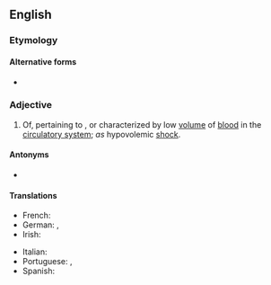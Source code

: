 ==English==

===Etymology===
{{prefix|en|hypo|volemic}}

====Alternative forms====
* {{alter|en|hypovolaemic|hypovolæmic}}

===Adjective===
{{en-adj|-}}

# Of, pertaining to {{l|en|hypovolemia}}, or characterized by low [[volume]] of [[blood]] in the [[circulatory system]]; ''as'' hypovolemic [[shock]].

====Antonyms====
* {{l|en|hypervolemic}}

====Translations====
{{trans-top|of, pertaining to, or characterized by low volume of blood in the circulatory system}}
* French: {{t+|fr|hypovolémique}}
* German: {{t|de|hypovoläm}}, {{t|de|hypovolämisch}}
* Irish: {{t|ga|hipeavoiléimeach}}
{{trans-mid}}
* Italian: {{t|it|ipovolemico}}
* Portuguese: {{t|pt|hipovolémico}} {{qualifier|Portugal}}, {{t|pt|hipovolêmico}} {{qualifier|Brazil}}
* Spanish: {{t|es|hipovolémico}}
{{trans-bottom}}